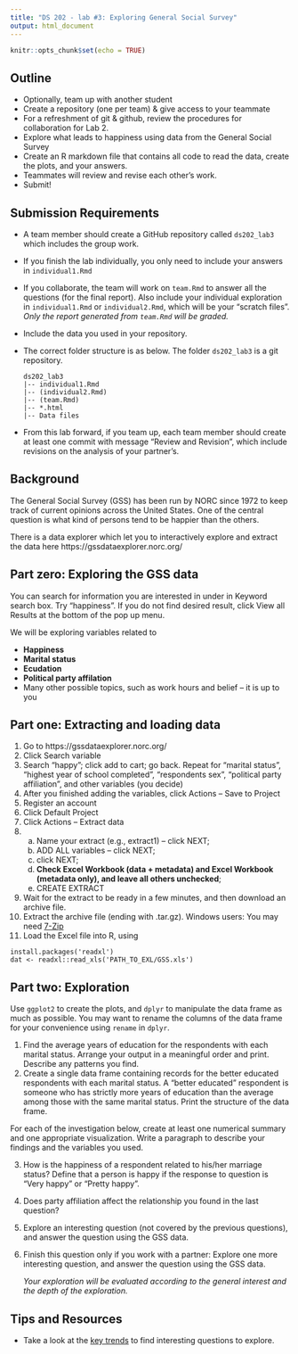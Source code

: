 ```yaml
---
title: "DS 202 - lab #3: Exploring General Social Survey"
output: html_document
---
```


```r
knitr::opts_chunk$set(echo = TRUE)
```

## Outline

- Optionally, team up with another student
- Create a repository (one per team) & give access to your teammate
- For a refreshment of git & github, review the procedures for collaboration for Lab 2.
- Explore what leads to happiness using data from the General Social Survey
- Create an R markdown file that contains all code to read the data, create the plots, and your answers.
- Teammates will review and revise each other's work.
- Submit!


## Submission Requirements

- A team member should create a GitHub repository called `ds202_lab3` which includes the group work.
- If you finish the lab individually, you only need to include your answers in `individual1.Rmd`
- If you collaborate, the team will work on `team.Rmd` to answer all the questions (for the final report). Also include your individual exploration in `individual1.Rmd` or `individual2.Rmd`, which will be your "scratch files". *Only the report generated from `team.Rmd` will be graded.*
- Include the data you used in your repository.
- The correct folder structure is as below. The folder `ds202_lab3` is a git repository.

    ```
    ds202_lab3
    |-- individual1.Rmd
    |-- (individual2.Rmd)
    |-- (team.Rmd)
    |-- *.html
    |-- Data files
    ```
- From this lab forward, if you team up, each team member should create at least one commit with message "Review and Revision", which include revisions on the analysis of your partner's.

## Background

The General Social Survey (GSS) has been run by NORC since 1972 to keep track of current opinions across the United States. One of the central question is what kind of persons tend to be happier than the others.

There is a data explorer which let you to interactively explore and extract the data here https://gssdataexplorer.norc.org/

## Part zero: Exploring the GSS data

You can search for information you are interested in under in Keyword search box. Try "happiness". If you do not find desired result, click View all Results at the bottom of the pop up menu. 
<!-- Discuss on the interesting findings within your study group. -->

We will be exploring variables related to 

- **Happiness**
- **Marital status**
- **Ecudation**
- **Political party affilation**
- Many other possible topics, such as work hours and belief -- it is up to you

## Part one: Extracting and loading data

1. Go to https://gssdataexplorer.norc.org/
2. Click Search variable
3. Search "happy"; click add to cart; go back. Repeat for "marital status", "highest year of school completed", "respondents sex", "political party affiliation", and other variables (you decide)
4. After you finished adding the variables, click Actions -- Save to Project
5. Register an account
6. Click Default Project
7. Click Actions -- Extract data
8.  a. Name your extract (e.g., extract1) -- click NEXT; 
    b. ADD ALL variables -- click NEXT; 
    c. click NEXT; 
    d. **Check Excel Workbook (data + metadata) and  Excel Workbook (metadata only), and leave all others unchecked**; 
    e. CREATE EXTRACT
9. Wait for the extract to be ready in a few minutes, and then download an archive file. 
10. Extract the archive file (ending with .tar.gz). Windows users: You may need [7-Zip](https://www.7-zip.org/)
11. Load the Excel file into R, using 
  ```
  install.packages('readxl')
  dat <- readxl::read_xls('PATH_TO_EXL/GSS.xls')
  ```

## Part two: Exploration

Use `ggplot2` to create the plots, and `dplyr` to manipulate the data frame as much as possible.  You may want to rename the columns of the data frame for your convenience using `rename` in `dplyr`.

1. Find the average years of education for the respondents with each marital status. Arrange your output in a meaningful order and print. Describe any patterns you find.
2. Create a single data frame containing records for the better educated respondents with each marital status. A "better educated" respondent is someone who has strictly more years of education than the average among those with the same marital status. Print the structure of the data frame.

  For each of the investigation below, create at least one numerical summary and one appropriate visualization. Write a paragraph to describe your findings and the variables you used.

3. How is the happiness of a respondent related to his/her marriage status? Define that a person is happy if the response to question is "Very happy" or "Pretty happy".
4. Does party affiliation affect the relationship you found in the last question?
<!-- 5. How is marrital status related to the education of a respondent? What are possible reasons accounting for the patterns you see? -->
5. Explore an interesting question (not covered by the previous questions), and answer the question using the GSS data. 
6. Finish this question only if you work with a partner: Explore one more interesting question, and answer the question using the GSS data. 

    *Your exploration will be evaluated according to the  general interest and the depth of the exploration.*

## Tips and Resources 
<!-- - Decide a common version of the dataset to work on -->
- Take a look at the [key trends](https://gssdataexplorer.norc.org/trends) to find interesting questions to explore. 
<!-- - The package `classdata` also contains a small extraction of the opinion data, called `happy`. You can play around with it to familiarize yourself with the structure of the data. However, *since this is an incomplete collection, your final answer must be based on the data extracted from the data explorer.*  -->

